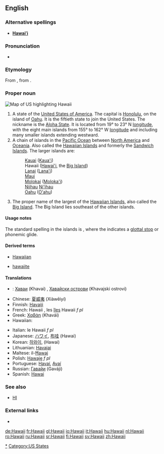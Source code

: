 {{also|Hawaiʻi}}
==English==

===Alternative spellings===
* '''[[Hawaiʻi]]'''

===Pronunciation===
* {{IPA|/həˈwaɪiː/}}
{{rfap}}

===Etymology===
From {{etyl|haw|en}} {{term|Hawai'i|lang=haw}}, from {{proto|Polynesian|hawaiki|lang=en}}.

===Proper noun===
[[Image:Map of USA highlighting Hawaii.png|thumb|right|Map of US highlighting Hawaii]]
{{en-proper noun}}

# A state of the [[United States of America]]. The capital is [[Honolulu]], on the island of [[Oahu]]. It is the fiftieth state to join the United States. The nickname is the [[Aloha State]]. It is located from 19° to 23° N [[longitude]], with the eight main islands from 155° to 162° W [[longitude]] and including many smaller islands extending westward.
# A chain of islands in the [[Pacific Ocean]] between [[North America]] and [[Oceania]]. Also called the [[Hawaiian Islands]] and formerly the [[Sandwich Islands]]. The larger islands are:
#: [[Kauai]] ([[Kaua'i]])
#: Hawaii ([[Hawai'i]], the [[Big Island]])
#: [[Lanai]] ([[Lana'i]])
#: [[Maui]]
#: [[Molokai]] ([[Moloka'i]])
#: [[Niihau]] [[Ni'ihau]]
#: [[Oahu]] ([[O'ahu]])
# The proper name of the largest of the [[Hawaiian Islands]], also called the [[Big Island]]. The Big Island lies southeast of the other islands.

====Usage notes====
The standard spelling in the islands is '''{{unicode|Hawaiʻi}}''', where the {{unicode|ʻ}} indicates a [[glottal stop]] or phonemic glide.

====Derived terms====
{{rel-top}}
* [[Hawaiian]]
{{rel-mid}}
* [[hawaiite]]
{{rel-bottom}}

====Translations====
{{trans-top|a state of the United States}}
{{trans-mid}}
{{trans-bottom}}

{{trans-top|chain of islands}}
{{trans-mid}}
{{trans-bottom}}

{{trans-top|largest of the Hawaiian Islands}}
{{trans-mid}}
{{trans-bottom}}

{{checktrans-top}}
* {{ttbc|Bulgarian}}: [[Хаваи]] (Khavai) {{p}}, [[Хавайски острови]] (Khavajski ostrovi) {{p}}
* Chinese: [[夏威夷]] (Xiàwēiyí)
* Finnish: [[Havaiji]]
* French: Hawaii {{m}}, les [[îles]] Hawaii ''f pl''
* Greek: [[Χαβάη]] (Khavái)
* Hawaiian: {{unicode|[[Hawaiʻi]]}}
{{checktrans-mid}}
* Italian: le Hawaii ''f pl''
* Japanese: [[ハワイ]], [[布哇]] (Hawai)
* Korean: [[하와이]], (Hawai)
* Lithuanian: [[Havajai]]
* Maltese: il-[[Ħawaj]]
* Polish: [[Hawaje]] ''f pl''
* Portuguese: [[Havaí]], [[Avaí]] {{m}}
* Russian: [[Гавайи]] (Gaváji) {{p}}
* Spanish: [[Hawai]]
{{checktrans-bottom}}

===See also===
* [[HI]]

===External links===
* {{pedialite}}

[[Category:Hawaii|*]]
[[Category:US States]]

[[de:Hawaii]]
[[fr:Hawaii]]
[[gl:Hawaii]]
[[io:Hawaii]]
[[it:Hawaii]]
[[hu:Hawaii]]
[[nl:Hawaii]]
[[ro:Hawaii]]
[[ru:Hawaii]]
[[sr:Hawaii]]
[[fi:Hawaii]]
[[sv:Hawaii]]
[[zh:Hawaii]]
